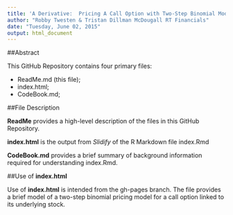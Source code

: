 ```yaml
---
title: 'A Derivative:  Pricing A Call Option with Two-Step Binomial Model'
author: "Robby Twesten & Tristan Dillman McDougall RT Financials"
date: "Tuesday, June 02, 2015"
output: html_document
---
```


##Abstract

This GitHub Repository contains four primary files:

- ReadMe.md (this file);
- index.html;
- CodeBook.md;


##File Description

**ReadMe** provides a high-level description of the files in this GitHub Repository.

**index.html** is the output from *Slidify* of the R Markdown file index.Rmd

**CodeBook.md** provides a brief summary of background information required for understanding index.Rmd.

##Use of **index.html**

Use of **index.html** is intended from the gh-pages branch.  The file provides a brief model of a two-step binomial pricing model for a call option linked to its underlying stock.